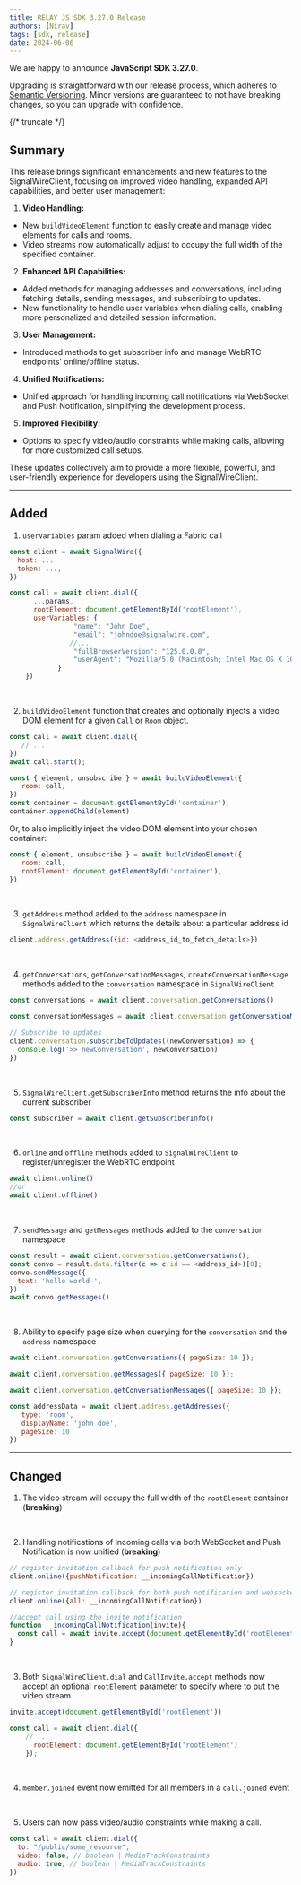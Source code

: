 ```yaml
---
title: RELAY JS SDK 3.27.0 Release
authors: [Nirav]
tags: [sdk, release]
date: 2024-06-06
---
```


We are happy to announce **JavaScript SDK 3.27.0**.

Upgrading is straightforward with our release process, which adheres to [Semantic Versioning](https://semver.org/).
Minor versions are guaranteed to not have breaking changes, so you can upgrade with confidence.

<ReleaseCard library="@signalwire/js" version="3.27.0" releaseType="minor"/>


{/* truncate */}

## Summary

This release brings significant enhancements and new features to the SignalWireClient, focusing on improved video handling, expanded API capabilities, and better user management:

1. **Video Handling:**
- New `buildVideoElement` function to easily create and manage video elements for calls and rooms.
- Video streams now automatically adjust to occupy the full width of the specified container.

2. **Enhanced API Capabilities:**
- Added methods for managing addresses and conversations, including fetching details, sending messages, and subscribing to updates.
- New functionality to handle user variables when dialing calls, enabling more personalized and detailed session information.

3. **User Management:**
- Introduced methods to get subscriber info and manage WebRTC endpoints' online/offline status.

4. **Unified Notifications:**
- Unified approach for handling incoming call notifications via WebSocket and Push Notification, simplifying the development process.

5. **Improved Flexibility:**
- Options to specify video/audio constraints while making calls, allowing for more customized call setups.

These updates collectively aim to provide a more flexible, powerful, and user-friendly experience for developers using the SignalWireClient.


---

## Added

1. `userVariables` param added when dialing a Fabric call

```js
const client = await SignalWire({
  host: ...
  token: ...,
})

const call = await client.dial({
      ...params,
      rootElement: document.getElementById('rootElement'),
      userVariables: {
                "name": "John Doe",
                "email": "johndoe@signalwire.com",
               //...
                "fullBrowserVersion": "125.0.0.0",
                "userAgent": "Mozilla/5.0 (Macintosh; Intel Mac OS X 10_15_7) AppleWebKit/537.36 (KHTML, like Gecko) Chrome/125.0.0.0 Safari/537.36",
            }
    })

```

<br />

2. `buildVideoElement` function that creates and optionally injects a video DOM element for a given `Call` or `Room` object.

```js
const call = await client.dial({
   // ...
})
await call.start();

const { element, unsubscribe } = await buildVideoElement({
   room: call,
})
const container = document.getElementById('container');
container.appendChild(element)
```

Or, to also implicitly inject the video DOM element into your chosen container:

```js
const { element, unsubscribe } = await buildVideoElement({
   room: call,
   rootElement: document.getElementById('container'),
})
```

<br />

3.  `getAddress` method added to the `address` namespace in `SignalWireClient` which returns the details about a particular address id
```js
client.address.getAddress({id: <address_id_to_fetch_details>})
```

<br />

4. `getConversations`, `getConversationMessages`, `createConversationMessage` methods added to the `conversation` namespace in `SignalWireClient`
```js
const conversations = await client.conversation.getConversations()

const conversationMessages = await client.conversation.getConversationMessages({ addressId: '...' })

// Subscribe to updates
client.conversation.subscribeToUpdates((newConversation) => {
  console.log('>> newConversation', newConversation)
})
```

<br />

5. `SignalWireClient.getSubscriberInfo` method returns the info about the current subscriber
```js
const subscriber = await client.getSubscriberInfo()
```

<br />

6. `online` and `offline` methods added to `SignalWireClient` to register/unregister the WebRTC endpoint
```js
await client.online()
//or
await client.offline()
```

<br />

7. `sendMessage` and `getMessages` methods added to the `conversation` namespace
```js
const result = await client.conversation.getConversations();
const convo = result.data.filter(c => c.id == <address_id>)[0];
convo.sendMessage({
  text: 'hello world~',
})
await convo.getMessages()
```

<br />

8. Ability to specify page size when querying for the `conversation` and the `address` namespace
```js
await client.conversation.getConversations({ pageSize: 10 });

await client.conversation.getMessages({ pageSize: 10 });

await client.conversation.getConversationMessages({ pageSize: 10 });

const addressData = await client.address.getAddresses({
   type: 'room',
   displayName: 'john doe',
   pageSize: 10
})
```

---

## Changed

1. The video stream will occupy the full width of the `rootElement` container (**breaking**)

<br />

2. Handling notifications of incoming calls via both WebSocket and Push Notification is now unified (**breaking**)

```js
// register invitation callback for push notification only
client.online({pushNotification: __incomingCallNotification})

// register invitation callback for both push notification and websocket
client.online({all: __incomingCallNotification})

//accept call using the invite notification
function __incomingCallNotification(invite){
  const call = await invite.accept(document.getElementById('rootElement'))
}
```

<br />

3. Both `SignalWireClient.dial` and `CallInvite.accept` methods now accept an optional `rootElement` parameter to specify where to put the video stream
```js
invite.accept(document.getElementById('rootElement'))

const call = await client.dial({
    // ...
      rootElement: document.getElementById('rootElement')
    });
```

<br />

4. `member.joined` event now emitted for all members in a `call.joined` event

<br />

5. Users can now pass video/audio constraints while making a call.
```js
const call = await client.dial({
  to: "/public/some_resource",
  video: false, // boolean | MediaTrackConstraints
  audio: true, // boolean | MediaTrackConstraints
})
```